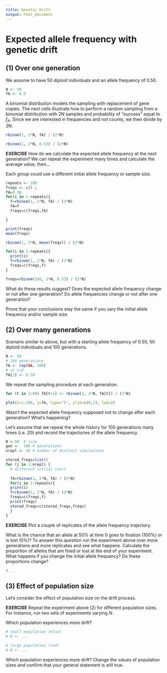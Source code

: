 ```yaml
---
title: Genetic Drift
output: html_document
---
```


# Expected allele frequency with genetic drift

## (1) Over one generation

We assume to have 50 diploid individuals and an allele frequency of 0.50.

```r
N <- 50
fA <- 0.5
```

A binomial distribution models the sampling with replacement of gene copies.
The next cells illustrate how to perform a random sampling from a binomial distribution with 2N samples and probability of "success" equal to $f_A$. Since we are interested in frequencies and not counts, we then divide by 2N.

```r
rbinom(1, 2*N, fA) / (2*N)
```

```r
rbinom(1, 2*N, 0.53) / (2*N)
```

__EXERCISE__ How do we calculate the expected allele frequency at the next generation? We can repeat the experiment many times and calculate the average value, then...

Each group could use a different initial allele frequency or sample size.

```r

repeats <- 100
freqs <- c() ;
fA=0.50
for(i in 1:repeats){
  f=rbinom(1, 2*N, fA) / (2*N)
  fA=f
  freqs=c(freqs,fA)

}

print(freqs)
mean(freqs)

rbinom(1, 2*N, mean(freqs)) / (2*N)

for(i in 1:repeats){
  print(i)
  f=rbinom(1, 2*N, fA) / (2*N)
  freqs=c(freqs,f)
}
```

```r
freqs=rbinom(100, 2*N, 0.53) / (2*N)
```

What do these results suggest? Does the expected allele frequency change or not after one generation? Do allele frequencies change or not after one generation?

Prove that your conclusions stay the same if you vary the initial allele frequency and/or sample size.

## (2) Over many generations

Scenario similar to above, but with a starting allele frequency of 0.50, 50 diploid individuals and 100 generations.

```r
N <- 50
# 100 generations
fA <- rep(NA, 100)
# at t=0
fA[1] <- 0.50
```

We repeat the sampling procedure at each generation.

```r
for (t in 1:99) fA[t+1] <- rbinom(1, 2*N, fA[t]) / (2*N)
```

```r
plot(x=1:100, y=fA, type="l", ylim=c(0,1), lwd=2)
```

Wasn't the expected allele frequency supposed not to change after each generation? What's happening?

Let's assume that we repeat the whole history for 100 generations many times (i.e. 20) and record the trajectories of the allele frequency.

```r

N <-50  # size
gen <-  100 # generations
nrepl <- 10 # number of distinct simulations

stored_freqs=list()
for (j in 1:nrepl) {
  # different initial start
  
  fA=rbinom(1, 2*N, fA) / (2*N)
  for(i in 1:repeats){
  print(i)
  f=rbinom(1, 2*N, fA) / (2*N)
  freqs=c(freqs,f)
  print(freqs)
  stored_freqs=c(stored_freqs,freqs)
  }
}


```

__EXERCISE__ Plot a couple of replicates of the allele frequency trajectory.

What is the chance that an allele at 50% at time 0 goes to fixation (100%) or is lost (0%)? To answer this question run the experiment above over more generations and more replicates and see what happens. Calculate the proportion of alleles that are fixed or lost at the end of your experiment. What happens if you change the initial allele frequency? Do these proportions change?

```r
# ...
```

## (3) Effect of population size

Let's consider the effect of population size on the drift process.

__EXERCISE__ Repeat the experiment above (2) for different population sizes. For instance, run two sets of experiments varying $N$.

Which population experiences more drift?

```r
# small population (blue)
# N <- ...

# large population (red)
# N <- ...
```

Which population experiences more drift? Change the values of population sizes and confirm that your general statement is still true.

